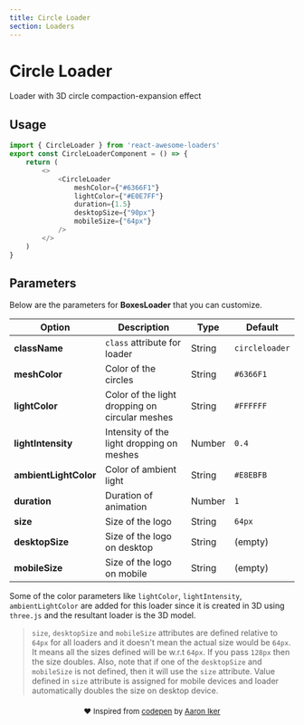 ```yaml
---
title: Circle Loader
section: Loaders
---
```



# Circle Loader
Loader with 3D circle compaction-expansion effect 

## Usage
<Loader name="CircleLoader" />

```js highlight={1,5-11}
import { CircleLoader } from 'react-awesome-loaders'
export const CircleLoaderComponent = () => {
    return (
        <>
            <CircleLoader
                meshColor={"#6366F1"}
                lightColor={"#E0E7FF"}
                duration={1.5}
                desktopSize={"90px"}
                mobileSize={"64px"}
            />
        </>
    )
}
```

## Parameters
Below are the parameters for **BoxesLoader** that you can customize.  

| Option                | Description                                    | Type   | Default        |
| --------------------- | ---------------------------------------------- | ------ | -------------- |
| **className**         | `class` attribute for loader                   | String | `circleloader` |
| **meshColor**         | Color of the circles                           | String | `#6366F1`      |
| **lightColor**        | Color of the light dropping on circular meshes | String | `#FFFFFF`      |
| **lightIntensity**    | Intensity of the light dropping on meshes      | Number | `0.4`          |
| **ambientLightColor** | Color of ambient light                         | String | `#E8EBFB`      |
| **duration**          | Duration of animation                          | Number | `1`            |
| **size**              | Size of the logo                               | String | `64px`         |
| **desktopSize**       | Size of the logo on desktop                    | String | (empty)        |
| **mobileSize**        | Size of the logo on mobile                     | String | (empty)        |

Some of the color parameters like `lightColor`, `lightIntensity`, `ambientLightColor` are added for this loader since it is created in 3D using `three.js` and the resultant loader is the 3D model.

> `size`, `desktopSize` and `mobileSize` attributes are defined relative to `64px` for all loaders and it doesn't mean the actual size would be `64px`. It means all the sizes defined will be w.r.t `64px`. If you pass `128px` then the size doubles. Also, note that if one of the `desktopSize` and `mobileSize` is not defined, then it will use the `size` attribute. Value defined in `size` attribute is assigned for mobile devices and loader automatically doubles the size on desktop device.

<p align="center" style="font-size:13px;margin-top:20px;">❤️ Inspired from <a href="https://codepen.io/aaroniker/pen/bGGMNPd">codepen</a> by <a href="https://dribbble.com/ai">Aaron Iker</a></p>